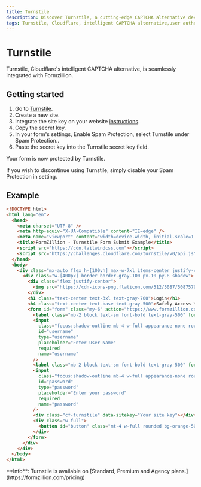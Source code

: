 ```yaml
---
title: Turnstile
description: Discover Turnstile, a cutting-edge CAPTCHA alternative developed by Cloudflare. Seamlessly integrated with Formzillion, Turnstile offers an intelligent and user-friendly solution to verify human users while protecting websites from malicious bots. Enhance your website's security and user experience with Turnstile's advanced technology, eliminating the need for traditional CAPTCHAs. Stay one step ahead of online threats and ensure a smooth and secure browsing experience for your visitors with Turnstile and Formzillion integration.
tags: Turnstile, Cloudflare, intelligent CAPTCHA alternative,user authentication, anti-bot measures, form, submission, automate, backend, open-source, integrations, Formzillion
---
```



# Turnstile

Turnstile, Cloudflare's intelligent CAPTCHA alternative, is seamlessly integrated with Formzillion.

## Getting started

1. Go to [Turnstile](https://www.cloudflare.com/products/turnstile).
2. Create a new site.
3. Integrate the site key on your website [instructions](https://developers.cloudflare.com/turnstile/get-started/client-side-rendering/).
4. Copy the secret key.
5. In your form's settings, Enable Spam Protection, select Turnstile under Spam Protection..
6. Paste the secret key into the Turnstile secret key field.

Your form is now protected by Turnstile.

If you wish to discontinue using Turnstile, simply disable your Spam Protection in setting.

## Example

```html
<!DOCTYPE html>
<html lang="en">
  <head>
    <meta charset="UTF-8" />
    <meta http-equiv="X-UA-Compatible" content="IE=edge" />
    <meta name="viewport" content="width=device-width, initial-scale=1.0" />
    <title>FormZillion - Turnstile Form Submit Example</title>
    <script src="https://cdn.tailwindcss.com"></script>
    <script src="https://challenges.cloudflare.com/turnstile/v0/api.js" async defer></script>
  </head>
  <body>
    <div class="mx-auto flex h-[100vh] max-w-7xl items-center justify-center">
      <div class="w-[400px] border border-gray-100 px-10 py-8 shadow">
        <div class="flex justify-center">
          <img src="https://cdn-icons-png.flaticon.com/512/5087/5087579.png" alt="email" class="h-20 w-20" />
        </div>
        <h1 class="text-center text-3xl text-gray-700">Login</h1>
        <h4 class="text-center text-base text-gray-500">Safely Access Your Online Account or System with Login</h4>
        <form id="form" class="my-6" action="https://www.formzillion.com/f/your-form-id" method="POST">
          <label class="mb-2 block text-sm font-bold text-gray-500" for="username"> User Name </label>
          <input
            class="focus:shadow-outline mb-4 w-full appearance-none rounded border px-3 py-2 leading-tight text-gray-700 shadow focus:outline-none"
            id="username"
            type="username"
            placeholder="Enter User Name"
            required
            name="username"
          />
          <label class="mb-2 block text-sm font-bold text-gray-500" for="username"> Password </label>
          <input
            class="focus:shadow-outline mb-4 w-full appearance-none rounded border px-3 py-2 leading-tight text-gray-700 shadow focus:outline-none"
            id="password"
            type="password"
            placeholder="Enter your password"
            required
            name="password"
          />
          <div class="cf-turnstile" data-sitekey="Your site key"></div>
          <div class="w-full">
            <button id="button" class="mt-4 w-full rounded bg-orange-500 px-4 py-2 font-bold text-white" type="submit">Login</button>
          </div>
        </form>
      </div>
    </div>
  </body>
</html>
```

<Callout type="info" emoji="ℹ️">
  **Info**: Turnstile is available on [Standard, Premium and Agency
  plans.](https://formzillion.com/pricing)
</Callout>